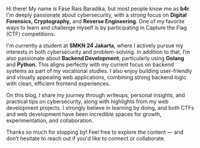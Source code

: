 Hi there! My name is Fase Rais Baradika, but most people know me as **b4r**. I'm deeply passionate about cybersecurity, with a strong focus on **Digital Forensics, Cryptography,** and **Reverse Engineering**. One of my favorite ways to learn and challenge myself is by participating in Capture the Flag (CTF) competitions.

I'm currently a student at **SMKN 24 Jakarta**, where I actively pursue my interests in both cybersecurity and problem-solving. In addition to that, I’m also passionate about **Backend Development**, particularly using **Golang** and **Python**. This aligns perfectly with my current focus on backend systems as part of my vocational studies. I also enjoy building user-friendly and visually appealing web applications, combining strong backend logic with clean, efficient frontend experiences.

On this blog, I share my journey through writeups, personal insights, and practical tips on cybersecurity, along with highlights from my web development projects. I strongly believe in learning by doing, and both CTFs and web development have been incredible spaces for growth, experimentation, and collaboration.

Thanks so much for stopping by! Feel free to explore the content — and don’t hesitate to reach out if you'd like to connect or collaborate.